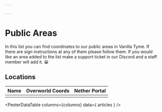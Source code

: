 ```yaml
---

---
```


# Public Areas

In this list you can find coordinates to our public areas in Vanilla Tyme. If there are sign instructions at any of them please follow them. If you would like an area added to the list make a support ticket in our Discord and a staff member will add it. 😀

## Locations

| Name | Overworld Coords | Nether Portal |
| ---- | ---------------- | ------------- |
|      |                  |               |


<PesterDataTable
  columns={columns}
  data={ articles }
/>

<PesterDataButton
  text="Suggest New Article"
  editUrl="https://github.com/pester/docs/edit/master/docs/additional-resources/articles.table.js"
/>